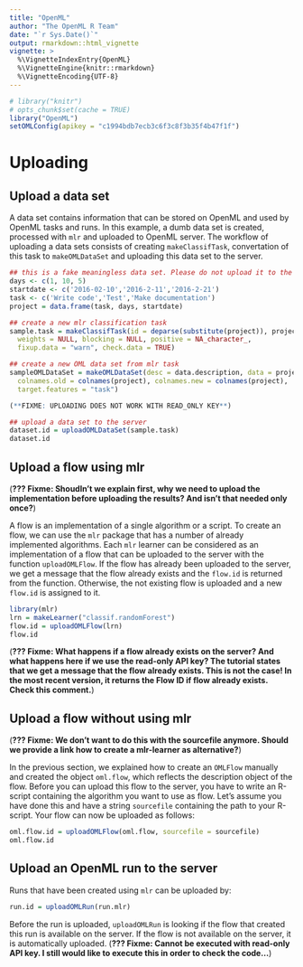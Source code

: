 ```yaml
---
title: "OpenML"
author: "The OpenML R Team"
date: "`r Sys.Date()`"
output: rmarkdown::html_vignette
vignette: >
  %\VignetteIndexEntry{OpenML}
  %\VignetteEngine{knitr::rmarkdown}
  %\VignetteEncoding{UTF-8}
---
```

```r
# library("knitr")
# opts_chunk$set(cache = TRUE)
library("OpenML")
setOMLConfig(apikey = "c1994bdb7ecb3c6f3c8f3b35f4b47f1f")
```

# Uploading {#upload}

## Upload a data set 
A data set contains information that can be stored on OpenML and used by OpenML tasks and runs. In this example, a dumb data set is created, processed with `mlr` and uploaded to OpenML server. The workflow of uploading a data sets consists of creating `makeClassifTask`, convertation of this task to `makeOMLDataSet` and uploading this data set to the server.   
```r

## this is a fake meaningless data set. Please do not upload it to the server. 
days <- c(1, 10, 5)
startdate <- c('2016-02-10','2016-2-11','2016-2-21')
task <- c('Write code','Test','Make documentation')
project = data.frame(task, days, startdate)

## create a new mlr classification task
sample.task = makeClassifTask(id = deparse(substitute(project)), project, "task",
  weights = NULL, blocking = NULL, positive = NA_character_,
  fixup.data = "warn", check.data = TRUE) 

## create a new OML data set from mlr task
sampleOMLDataSet = makeOMLDataSet(desc = data.description, data = project, 
  colnames.old = colnames(project), colnames.new = colnames(project), 
  target.features = "task") 

(**FIXME: UPLOADING DOES NOT WORK WITH READ_ONLY KEY**)

## upload a data set to the server
dataset.id = uploadOMLDataSet(sample.task)
dataset.id
```

## Upload a flow using mlr

(**??? Fixme: Shoudln't we explain first, why we need to upload the implementation before uploading the results? And isn't that needed only once?**)

A flow is an implementation of a single algorithm or a script.
To create an flow, we can use the `mlr` package that has a number of already implemented algorithms.
Each `mlr` learner can be considered as an implementation of a flow that can be uploaded to the server with the function `uploadOMLFlow`.
If the flow has already been uploaded to the server, we get a message that the flow already exists and the `flow.id` is returned from the function.
Otherwise, the not existing flow is uploaded and a new `flow.id` is assigned to it.
 
```r
library(mlr)
lrn = makeLearner("classif.randomForest")
flow.id = uploadOMLFlow(lrn)
flow.id
```
(**??? Fixme: What happens if a flow already exists on the server? And what happens here if we use the read-only API key? The tutorial states that we get a message that the flow already exists. This is not the case! In the most recent version, it returns the Flow ID if flow already exists. Check this comment.**) 

## Upload a flow without using mlr

(**??? Fixme: We don't want to do this with the sourcefile anymore. Should we provide a link how to create a mlr-learner as alternative?**)

In the previous section, we explained how to create an `OMLFlow` manually and created the object `oml.flow`, which reflects the description object of the flow. Before you can upload this flow to the server, you have to write an R-script containing the algorithm you want to use as flow. Let's assume you have done this and have a string `sourcefile` containing the path to your R-script. Your flow can now be uploaded as follows:

```r
oml.flow.id = uploadOMLFlow(oml.flow, sourcefile = sourcefile)
oml.flow.id
```

## Upload an OpenML run to the server

Runs that have been created using `mlr` can be uploaded by:
```r
run.id = uploadOMLRun(run.mlr)
```
Before the run is uploaded, `uploadOMLRun` is looking if the flow that created this run is available on the server.
If the flow is not available on the server, it is automatically uploaded.
(**??? Fixme: Cannot be executed with read-only API key. I still would like to execute this in order to check the code...**)

